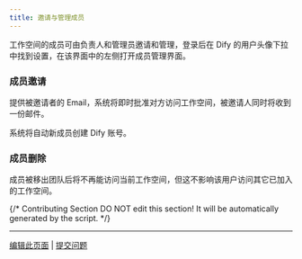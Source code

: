 ```yaml
---
title: 邀请与管理成员
---
```


工作空间的成员可由负责人和管理员邀请和管理，登录后在 Dify 的用户头像下拉中找到设置，在该界面中的左侧打开成员管理界面。

### 成员邀请

提供被邀请者的 Email，系统将即时批准对方访问工作空间，被邀请人同时将收到一份邮件。

系统将自动新成员创建 Dify 账号。

### 成员删除

成员被移出团队后将不再能访问当前工作空间，但这不影响该用户访问其它已加入的工作空间。

{/*
Contributing Section
DO NOT edit this section!
It will be automatically generated by the script.
*/}

---

[编辑此页面](https://github.com/langgenius/dify-docs/edit/main/zh-hans/guides/workspace/invite-and-manage-members.mdx) | [提交问题](https://github.com/langgenius/dify-docs/issues/new?template=docs.yml)

